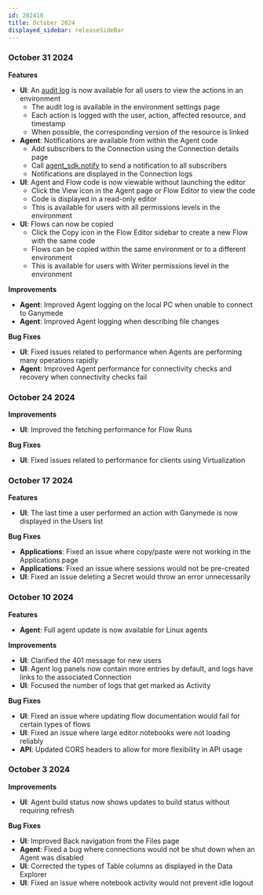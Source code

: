 ```yaml
---
id: 202410
title: October 2024
displayed_sidebar: releaseSideBar
---
```


### October 31 2024

**Features**
- **UI**: An [audit log](../app/configuration/AuditLog.mdx) is now available for all users to view the actions in an environment
    - The audit log is available in the environment settings page
    - Each action is logged with the user, action, affected resource, and timestamp
    - When possible, the corresponding version of the resource is linked
- **Agent**: Notifications are available from within the Agent code
    - Add subscribers to the Connection using the Connection details page
    - Call [agent_sdk.notify](../sdk/markdowns/AgentSDK.mdx) to send a notification to all subscribers
    - Notifications are displayed in the Connection logs
- **UI**: Agent and Flow code is now viewable without launching the editor
    - Click the View icon in the Agent page or Flow Editor to view the code
    - Code is displayed in a read-only editor
    - This is available for users with all permissions levels in the environment
- **UI**: Flows can now be copied
    - Click the Copy icon in the Flow Editor sidebar to create a new Flow with the same code
    - Flows can be copied within the same environment or to a different environment
    - This is available for users with Writer permissions level in the environment

**Improvements**
- **Agent**: Improved Agent logging on the local PC when unable to connect to Ganymede
- **Agent**: Improved Agent logging when describing file changes

**Bug Fixes**
- **UI**: Fixed issues related to performance when Agents are performing many operations rapidly
- **Agent**: Improved Agent performance for connectivity checks and recovery when connectivity checks fail

### October 24 2024

**Improvements**
- **UI**: Improved the fetching performance for Flow Runs

**Bug Fixes**
- **UI**: Fixed issues related to performance for clients using Virtualization

### October 17 2024

**Features**
- **UI**: The last time a user performed an action with Ganymede is now displayed in the Users list

**Bug Fixes**
- **Applications**: Fixed an issue where copy/paste were not working in the Applications page
- **Applications**: Fixed an issue where sessions would not be pre-created
- **UI**: Fixed an issue deleting a Secret would throw an error unnecessarily

### October 10 2024

**Features**
- **Agent**: Full agent update is now available for Linux agents

**Improvements**
- **UI**: Clarified the 401 message for new users
- **UI**: Agent log panels now contain more entries by default, and logs have links to the associated Connection
- **UI**: Focused the number of logs that get marked as Activity

**Bug Fixes**
- **UI**: Fixed an issue where updating flow documentation would fail for certain types of flows
- **UI**: Fixed an issue where large editor notebooks were not loading reliably
- **API**: Updated CORS headers to allow for more flexibility in API usage

### October 3 2024

**Improvements**
- **UI**: Agent build status now shows updates to build status without requiring refresh

**Bug Fixes**
- **UI**: Improved Back navigation from the Files page
- **Agent**: Fixed a bug where connections would not be shut down when an Agent was disabled
- **UI**: Corrected the types of Table columns as displayed in the Data Explorer
- **UI**: Fixed an issue where notebook activity would not prevent idle logout
